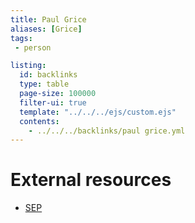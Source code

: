 ```yaml
---
title: Paul Grice
aliases: [Grice]
tags: 
 - person

listing:
  id: backlinks
  type: table
  page-size: 100000
  filter-ui: true
  template: "../../../ejs/custom.ejs"
  contents:
    - ../../../backlinks/paul grice.yml
---
```


# External resources
- [SEP](https://plato.stanford.edu/entries/grice/)